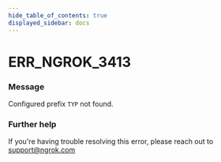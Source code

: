 ```yaml
---
hide_table_of_contents: true
displayed_sidebar: docs
---
```



# ERR_NGROK_3413

### Message

Configured prefix `TYP` not found.

### Further help

If you're having trouble resolving this error, please reach out to [support@ngrok.com](mailto:support@ngrok.com?subject=Help%20with%20ERR_NGROK_3413)

<ErrorDetails error="err_ngrok_3413" />
